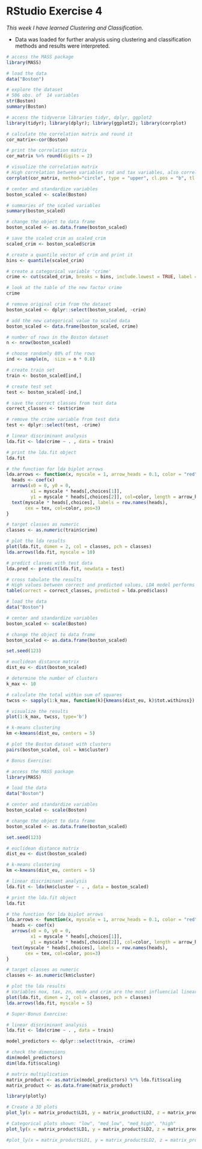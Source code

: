 # RStudio Exercise 4

*This week I have learned Clustering and Classification.*

- Data was loaded for further analysis using clustering and classification methods and results were interpreted.

```r

# access the MASS package
library(MASS)

# load the data
data("Boston")

# explore the dataset
# 506 obs. of  14 variables
str(Boston)
summary(Boston)

# access the tidyverse libraries tidyr, dplyr, ggplot2
library(tidyr); library(dplyr); library(ggplot2); library(corrplot)

# calculate the correlation matrix and round it
cor_matrix<-cor(Boston) 

# print the correlation matrix
cor_matrix %>% round(digits = 2)

# visualize the correlation matrix
# High correlation between variables rad and tax variables, also correlation between indus and nox, indus and tax, nox and age.
corrplot(cor_matrix, method="circle", type = "upper", cl.pos = "b", tl.pos = "d", tl.cex = 0.6)

# center and standardize variables
boston_scaled <- scale(Boston)

# summaries of the scaled variables
summary(boston_scaled)

# change the object to data frame
boston_scaled <- as.data.frame(boston_scaled)

# save the scaled crim as scaled_crim
scaled_crim <- boston_scaled$crim

# create a quantile vector of crim and print it
bins <- quantile(scaled_crim)

# create a categorical variable 'crime'
crime <- cut(scaled_crim, breaks = bins, include.lowest = TRUE, label = c("low", "med_low", "med_high", "high"))

# look at the table of the new factor crime
crime

# remove original crim from the dataset
boston_scaled <- dplyr::select(boston_scaled, -crim)

# add the new categorical value to scaled data
boston_scaled <- data.frame(boston_scaled, crime)

# number of rows in the Boston dataset 
n <- nrow(boston_scaled)

# choose randomly 80% of the rows
ind <- sample(n,  size = n * 0.8)

# create train set
train <- boston_scaled[ind,]

# create test set 
test <- boston_scaled[-ind,]

# save the correct classes from test data
correct_classes <- test$crime

# remove the crime variable from test data
test <- dplyr::select(test, -crime)

# linear discriminant analysis
lda.fit <- lda(crime ~ . , data = train)

# print the lda.fit object
lda.fit

# the function for lda biplot arrows
lda.arrows <- function(x, myscale = 1, arrow_heads = 0.1, color = "red", tex = 0.75, choices = c(1,2)){
  heads <- coef(x)
  arrows(x0 = 0, y0 = 0, 
         x1 = myscale * heads[,choices[1]], 
         y1 = myscale * heads[,choices[2]], col=color, length = arrow_heads)
  text(myscale * heads[,choices], labels = row.names(heads), 
       cex = tex, col=color, pos=3)
}

# target classes as numeric
classes <- as.numeric(train$crime)

# plot the lda results
plot(lda.fit, dimen = 2, col = classes, pch = classes)
lda.arrows(lda.fit, myscale = 10)

# predict classes with test data
lda.pred <- predict(lda.fit, newdata = test)

# cross tabulate the results
# High values between correct and predicted values, LDA model performs well when predicting on the new data.
table(correct = correct_classes, predicted = lda.pred$class)

# load the data
data("Boston")

# center and standardize variables
boston_scaled <- scale(Boston)

# change the object to data frame
boston_scaled <- as.data.frame(boston_scaled)

set.seed(123)

# euclidean distance matrix
dist_eu <- dist(boston_scaled)

# determine the number of clusters
k_max <- 10

# calculate the total within sum of squares
twcss <- sapply(1:k_max, function(k){kmeans(dist_eu, k)$tot.withinss})

# visualize the results
plot(1:k_max, twcss, type='b')

# k-means clustering
km <-kmeans(dist_eu, centers = 5)

# plot the Boston dataset with clusters
pairs(boston_scaled, col = km$cluster)

# Bonus Exercise:

# access the MASS package
library(MASS)

# load the data
data("Boston")

# center and standardize variables
boston_scaled <- scale(Boston)

# change the object to data frame
boston_scaled <- as.data.frame(boston_scaled)

set.seed(123)

# euclidean distance matrix
dist_eu <- dist(boston_scaled)

# k-means clustering
km <-kmeans(dist_eu, centers = 5)

# linear discriminant analysis
lda.fit <- lda(km$cluster ~ . , data = boston_scaled)

# print the lda.fit object
lda.fit

# the function for lda biplot arrows
lda.arrows <- function(x, myscale = 1, arrow_heads = 0.1, color = "red", tex = 0.75, choices = c(1,2)){
  heads <- coef(x)
  arrows(x0 = 0, y0 = 0, 
         x1 = myscale * heads[,choices[1]], 
         y1 = myscale * heads[,choices[2]], col=color, length = arrow_heads)
  text(myscale * heads[,choices], labels = row.names(heads), 
       cex = tex, col=color, pos=3)
}

# target classes as numeric
classes <- as.numeric(km$cluster)

# plot the lda results
# Variables nox, tax, zn, medv and crim are the most influencial linear separators for the clusters.
plot(lda.fit, dimen = 2, col = classes, pch = classes)
lda.arrows(lda.fit, myscale = 5)

# Super-Bonus Exercise: 

# linear discriminant analysis
lda.fit <- lda(crime ~ . , data = train)

model_predictors <- dplyr::select(train, -crime)

# check the dimensions
dim(model_predictors)
dim(lda.fit$scaling)

# matrix multiplication
matrix_product <- as.matrix(model_predictors) %*% lda.fit$scaling
matrix_product <- as.data.frame(matrix_product)

library(plotly)

# Create a 3D plots
plot_ly(x = matrix_product$LD1, y = matrix_product$LD2, z = matrix_product$LD3, type= 'scatter3d', mode='markers')

# Categorical plots shown: "low", "med_low", "med_high", "high"
plot_ly(x = matrix_product$LD1, y = matrix_product$LD2, z = matrix_product$LD3, type= 'scatter3d', mode='markers', color = train$crime)

#plot_ly(x = matrix_product$LD1, y = matrix_product$LD2, z = matrix_product$LD3, type= 'scatter3d', mode='markers', color = km$cluster)

```

